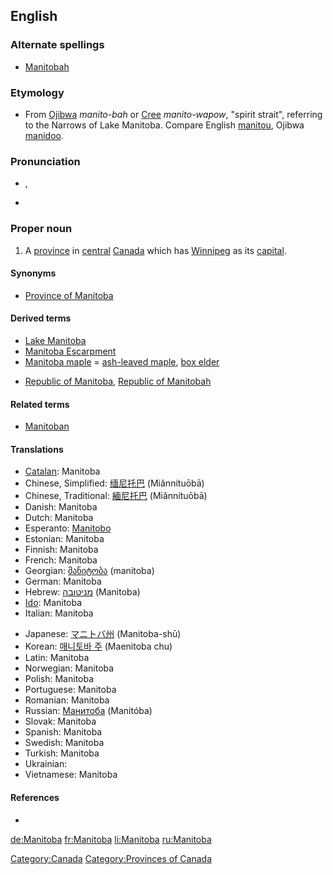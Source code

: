 {{wikipedia}}
==English==
=== Alternate spellings ===
* {{qualifier|historical|rare}} [[Manitobah]]

===Etymology===
* From [[Ojibwa]] ''manito-bah'' or [[Cree]]  ''manito-wapow'', "spirit strait", referring to the Narrows of Lake Manitoba.  Compare English [[manitou]], Ojibwa [[manidoo]].

===Pronunciation===
* {{a|UK}} {{IPA|/ˈmæn.ɪ.təʊ.bə/}}, {{SAMPA|/"m{n.I.t@U.b@/}}
* {{audio|en-ca-Manitoba.ogg|Audio (CA)}}

===Proper noun===
{{en-proper-noun}}

# A [[province]] in [[central]] [[Canada]] which has [[Winnipeg]] as its [[capital]].

==== Synonyms ====
* [[Province of Manitoba]]

====Derived terms====
* [[Lake Manitoba]]
* [[Manitoba Escarpment]]
* [[Manitoba maple]] = [[ash-leaved maple]], [[box elder]]
* {{qualifier|historical}} [[Republic of Manitoba]], [[Republic of Manitobah]]

====Related terms====
* [[Manitoban]]

====Translations====
{{trans-top|Province in central Canada}}
* [[Catalan]]: Manitoba
* Chinese, Simplified: [[缅尼托巴]] (Miǎnnítuōbā)
* Chinese, Traditional: [[緬尼托巴]] (Miǎnnítuōbā)
* Danish: Manitoba
* Dutch: Manitoba {{n}}
* Esperanto: [[Manitobo]]
* Estonian: Manitoba
* Finnish: Manitoba
* French: Manitoba {{m}}
* Georgian: [[მანიტობა]] (manitoba)
* German: Manitoba
* Hebrew: [[מניטובה]] (Manitoba)
* [[Ido]]: Manitoba
* Italian: Manitoba
{{trans-mid}}
* Japanese: [[マニトバ州]] (Manitoba-shū)
* Korean: [[매니토바 주]] (Maenitoba chu)
* Latin: Manitoba
* Norwegian: Manitoba
* Polish: Manitoba
* Portuguese: Manitoba
* Romanian: Manitoba
* Russian: [[Манитоба]] (Manitóba) {{f}}
* Slovak: Manitoba
* Spanish: Manitoba
* Swedish: Manitoba
* Turkish: Manitoba
* Ukrainian: {{t-|uk|Манітоба|f|tr=Manitóba}}
* Vietnamese: Manitoba
{{trans-bottom}}

====References====
* {{R:Canadian Oxford 2004}}

[[Category:Canada]]
[[Category:Provinces of Canada]]

[[de:Manitoba]]
[[fr:Manitoba]]
[[li:Manitoba]]
[[ru:Manitoba]]